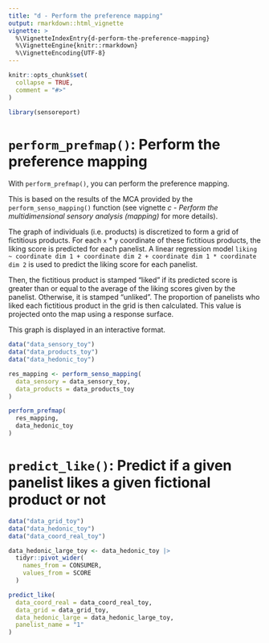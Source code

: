```yaml
---
title: "d - Perform the preference mapping"
output: rmarkdown::html_vignette
vignette: >
  %\VignetteIndexEntry{d-perform-the-preference-mapping}
  %\VignetteEngine{knitr::rmarkdown}
  %\VignetteEncoding{UTF-8}
---
```


```r
knitr::opts_chunk$set(
  collapse = TRUE,
  comment = "#>"
)
```

```r
library(sensoreport)
```

<!-- WARNING - This vignette is generated by {fusen} from dev/flat_perform_prefmap.Rmd: do not edit by hand -->

# `perform_prefmap()`: Perform the preference mapping

With `perform_prefmap()`, you can perform the preference mapping.

This is based on the results of the MCA provided by the `perform_senso_mapping()` function (see vignette *c - Perform the multidimensional sensory analysis (mapping)* for more details). 

The graph of individuals (i.e. products) is discretized to form a grid of fictitious products. For each `x` * `y` coordinate of these fictitious products, the liking score is predicted for each panelist. A linear regression model `liking ~ coordinate dim 1 + coordinate dim 2 + coordinate dim 1 * coordinate dim 2` is used to predict the liking score for each panelist. 

Then, the fictitious product is stamped "liked" if its predicted score is greater than or equal to the average of the liking scores given by the panelist. Otherwise, it is stamped "unliked". The proportion of panelists who liked each fictitious product in the grid is then calculated. This value is projected onto the map using a response surface.

This graph is displayed in an interactive format.


```r
data("data_sensory_toy")
data("data_products_toy")
data("data_hedonic_toy")

res_mapping <- perform_senso_mapping(
  data_sensory = data_sensory_toy,
  data_products = data_products_toy
)

perform_prefmap(
  res_mapping,
  data_hedonic_toy
)
```

# `predict_like()`: Predict if a given panelist likes a given fictional product or not

    

  

```r
data("data_grid_toy")
data("data_hedonic_toy")
data("data_coord_real_toy")

data_hedonic_large_toy <- data_hedonic_toy |> 
  tidyr::pivot_wider(
    names_from = CONSUMER,
    values_from = SCORE
  )

predict_like(
  data_coord_real = data_coord_real_toy,
  data_grid = data_grid_toy,
  data_hedonic_large = data_hedonic_large_toy,
  panelist_name = "1"
)
```

  

  


